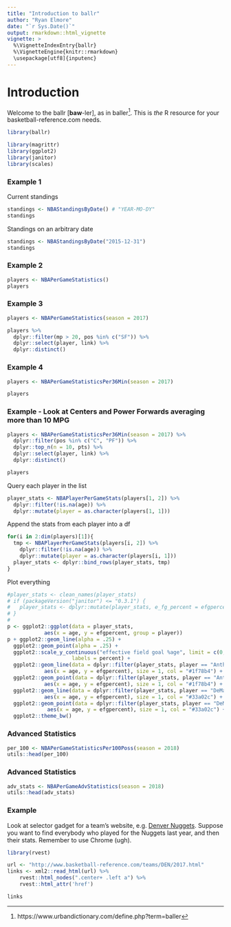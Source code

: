 ```yaml
---
title: "Introduction to ballr"
author: "Ryan Elmore"
date: "`r Sys.Date()`"
output: rmarkdown::html_vignette
vignette: >
  %\VignetteIndexEntry{ballr}
  %\VignetteEngine{knitr::rmarkdown}
  \usepackage[utf8]{inputenc}
---
```


# Introduction 

Welcome to the ballr [**baw**-ler], as in baller^[https://www.urbandictionary.com/define.php?term=baller]. This is *the*
R resource for your basketball-reference.com needs. 

```r
library(ballr)
```

<!-- ### Load some helpers -->

```r
library(magrittr)
library(ggplot2)
library(janitor)
library(scales)
```

### Example 1
Current standings
```r
standings <- NBAStandingsByDate() # "YEAR-MO-DY"
standings
```

Standings on an arbitrary date
```r
standings <- NBAStandingsByDate("2015-12-31")
standings
```

### Example 2
```r
players <- NBAPerGameStatistics()
players
```

### Example 3
```r
players <- NBAPerGameStatistics(season = 2017)
```
```r
players %>%
  dplyr::filter(mp > 20, pos %in% c("SF")) %>%
  dplyr::select(player, link) %>%
  dplyr::distinct()
```

### Example 4
```r
players <- NBAPerGameStatisticsPer36Min(season = 2017)
```
```r
players
```


### Example - Look at Centers and Power Forwards averaging more than 10 MPG
```r
players <- NBAPerGameStatisticsPer36Min(season = 2017) %>%
  dplyr::filter(pos %in% c("C", "PF")) %>%
  dplyr::top_n(n = 10, pts) %>% 
  dplyr::select(player, link) %>%
  dplyr::distinct()
```
```r
players
```

Query each player in the list
```r
player_stats <- NBAPlayerPerGameStats(players[1, 2]) %>%
  dplyr::filter(!is.na(age)) %>%
  dplyr::mutate(player = as.character(players[1, 1]))
```

Append the stats from each player into a df 
```r
for(i in 2:dim(players)[1]){
  tmp <- NBAPlayerPerGameStats(players[i, 2]) %>%
    dplyr::filter(!is.na(age)) %>%
    dplyr::mutate(player = as.character(players[i, 1]))
  player_stats <- dplyr::bind_rows(player_stats, tmp)
}
```

Plot everything
```r
#player_stats <- clean_names(player_stats)
# if (packageVersion("janitor") <= "0.3.1") {
#   player_stats <- dplyr::mutate(player_stats, e_fg_percent = efgpercent)
# }
# 
p <- ggplot2::ggplot(data = player_stats,
            aes(x = age, y = efgpercent, group = player))
p + ggplot2::geom_line(alpha = .25) +
  ggplot2::geom_point(alpha = .25) +
  ggplot2::scale_y_continuous("effective field goal %age", limit = c(0, 1),
                     labels = percent) +
  ggplot2::geom_line(data = dplyr::filter(player_stats, player == "Anthony Davis"),
            aes(x = age, y = efgpercent), size = 1, col = "#1f78b4") +
  ggplot2::geom_point(data = dplyr::filter(player_stats, player == "Anthony Davis"),
            aes(x = age, y = efgpercent), size = 1, col = "#1f78b4") +
  ggplot2::geom_line(data = dplyr::filter(player_stats, player == "DeMarcus Cousins"),
            aes(x = age, y = efgpercent), size = 1, col = "#33a02c") +
  ggplot2::geom_point(data = dplyr::filter(player_stats, player == "DeMarcus Cousins"),
             aes(x = age, y = efgpercent), size = 1, col = "#33a02c") +
  ggplot2::theme_bw()

```

### Advanced Statistics
```r
per_100 <- NBAPerGameStatisticsPer100Poss(season = 2018)
utils::head(per_100)
```

### Advanced Statistics
```r
adv_stats <- NBAPerGameAdvStatistics(season = 2018)
utils::head(adv_stats)
```

### Example 
Look at selector gadget for a team's website, e.g. [Denver Nuggets](http://www.basketball-reference.com/teams/DEN/2017.html). Suppose you want to find everybody who played for the Nuggets last year, and then their stats. Remember to use Chrome (ugh). 
```r
library(rvest)

url <- "http://www.basketball-reference.com/teams/DEN/2017.html"
links <- xml2::read_html(url) %>%
    rvest::html_nodes(".center+ .left a") %>%
    rvest::html_attr('href')
```

```r
links 
```


